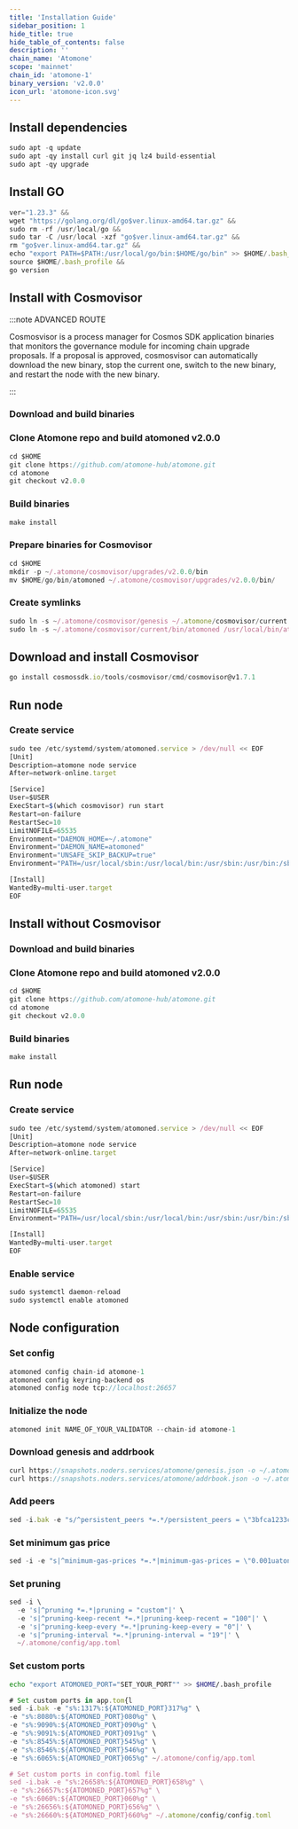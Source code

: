 ```yaml
---
title: 'Installation Guide'
sidebar_position: 1
hide_title: true
hide_table_of_contents: false
description: ''
chain_name: 'Atomone'
scope: 'mainnet'
chain_id: 'atomone-1'
binary_version: 'v2.0.0'
icon_url: 'atomone-icon.svg'
---
```



<PageTitle
  iconUrl="img/atomone-icon.svg"
  title="Atomone Installation Guide"
  chainId="atomone-1"
  version="v2.0.0"
/>

## Install dependencies

```js
sudo apt -q update
sudo apt -qy install curl git jq lz4 build-essential
sudo apt -qy upgrade
```

## Install GO

```js
ver="1.23.3" &&
wget "https://golang.org/dl/go$ver.linux-amd64.tar.gz" &&
sudo rm -rf /usr/local/go &&
sudo tar -C /usr/local -xzf "go$ver.linux-amd64.tar.gz" &&
rm "go$ver.linux-amd64.tar.gz" &&
echo "export PATH=$PATH:/usr/local/go/bin:$HOME/go/bin" >> $HOME/.bash_profile &&
source $HOME/.bash_profile &&
go version
```

## Install with Cosmovisor

:::note ADVANCED ROUTE

Cosmosvisor is a process manager for Cosmos SDK application binaries that monitors the governance module for incoming chain upgrade proposals. If a proposal is approved, cosmosvisor can automatically download the new binary, stop the current one, switch to the new binary, and restart the node with the new binary.

:::

### Download and build binaries

### Clone Atomone repo and build atomoned v2.0.0

```js
cd $HOME
git clone https://github.com/atomone-hub/atomone.git
cd atomone
git checkout v2.0.0
```

### Build binaries

```js
make install
```

### Prepare binaries for Cosmovisor

```js
cd $HOME
mkdir -p ~/.atomone/cosmovisor/upgrades/v2.0.0/bin
mv $HOME/go/bin/atomoned ~/.atomone/cosmovisor/upgrades/v2.0.0/bin/
```

### Create symlinks

```js
sudo ln -s ~/.atomone/cosmovisor/genesis ~/.atomone/cosmovisor/current -f
sudo ln -s ~/.atomone/cosmovisor/current/bin/atomoned /usr/local/bin/atomoned -f
```

## Download and install Cosmovisor

```js
go install cosmossdk.io/tools/cosmovisor/cmd/cosmovisor@v1.7.1
```

## Run node

### Create service

```js
sudo tee /etc/systemd/system/atomoned.service > /dev/null << EOF
[Unit]
Description=atomone node service
After=network-online.target

[Service]
User=$USER
ExecStart=$(which cosmovisor) run start
Restart=on-failure
RestartSec=10
LimitNOFILE=65535
Environment="DAEMON_HOME=~/.atomone"
Environment="DAEMON_NAME=atomoned"
Environment="UNSAFE_SKIP_BACKUP=true"
Environment="PATH=/usr/local/sbin:/usr/local/bin:/usr/sbin:/usr/bin:/sbin:/bin:/usr/games:/usr/local/games:/snap/bin:~/.atomone/cosmovisor/current/bin"

[Install]
WantedBy=multi-user.target
EOF
```

## Install without Cosmovisor

### Download and build binaries

### Clone Atomone repo and build atomoned v2.0.0

```js
cd $HOME
git clone https://github.com/atomone-hub/atomone.git
cd atomone
git checkout v2.0.0
```

### Build binaries

```js
make install
```

## Run node

### Create service

```js
sudo tee /etc/systemd/system/atomoned.service > /dev/null << EOF
[Unit]
Description=atomone node service
After=network-online.target

[Service]
User=$USER
ExecStart=$(which atomoned) start
Restart=on-failure
RestartSec=10
LimitNOFILE=65535
Environment="PATH=/usr/local/sbin:/usr/local/bin:/usr/sbin:/usr/bin:/sbin:/bin:/usr/games:/usr/local/games:/snap/bin"

[Install]
WantedBy=multi-user.target
EOF
```

### Enable service

```js
sudo systemctl daemon-reload
sudo systemctl enable atomoned
```

## Node configuration

### Set config

```js
atomoned config chain-id atomone-1
atomoned config keyring-backend os
atomoned config node tcp://localhost:26657
```

### Initialize the node

```js
atomoned init NAME_OF_YOUR_VALIDATOR --chain-id atomone-1
```

### Download genesis and addrbook

```js
curl https://snapshots.noders.services/atomone/genesis.json -o ~/.atomone/config/genesis.json
curl https://snapshots.noders.services/atomone/addrbook.json -o ~/.atomone/config/addrbook.json
```

### Add peers

```js
sed -i.bak -e "s/^persistent_peers *=.*/persistent_peers = \"3bfca1233c3692985880e290fc598f15515adf5b@atomone-rpc.noders.services:14556\"/" ~/.atomone/config/config.toml
```

### Set minimum gas price

```js
sed -i -e "s|^minimum-gas-prices *=.*|minimum-gas-prices = \"0.001uatone\"|" ~/.atomone/config/app.toml
```

### Set pruning

```js
sed -i \
  -e 's|^pruning *=.*|pruning = "custom"|' \
  -e 's|^pruning-keep-recent *=.*|pruning-keep-recent = "100"|' \
  -e 's|^pruning-keep-every *=.*|pruning-keep-every = "0"|' \
  -e 's|^pruning-interval *=.*|pruning-interval = "19"|' \
  ~/.atomone/config/app.toml
```

### Set custom ports

```bash
echo "export ATOMONED_PORT="SET_YOUR_PORT"" >> $HOME/.bash_profile
```

```js
# Set custom ports in app.tom{l
sed -i.bak -e "s%:1317%:${ATOMONED_PORT}317%g" \
-e "s%:8080%:${ATOMONED_PORT}080%g" \
-e "s%:9090%:${ATOMONED_PORT}090%g" \
-e "s%:9091%:${ATOMONED_PORT}091%g" \
-e "s%:8545%:${ATOMONED_PORT}545%g" \
-e "s%:8546%:${ATOMONED_PORT}546%g" \
-e "s%:6065%:${ATOMONED_PORT}065%g" ~/.atomone/config/app.toml

# Set custom ports in config.toml file
sed -i.bak -e "s%:26658%:${ATOMONED_PORT}658%g" \
-e "s%:26657%:${ATOMONED_PORT}657%g" \
-e "s%:6060%:${ATOMONED_PORT}060%g" \
-e "s%:26656%:${ATOMONED_PORT}656%g" \
-e "s%:26660%:${ATOMONED_PORT}660%g" ~/.atomone/config/config.toml
```